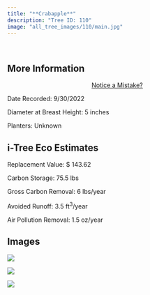 ```yaml
---
title: "**Crabapple**"
description: "Tree ID: 110"
image: "all_tree_images/110/main.jpg"
---
```


<br>

## **More Information**
::: column-margin
<center><a class="button" href="https://forms.gle/W6f5nwYxrM33hF4f7">Notice a Mistake?</a></center>
:::


Date Recorded:  9/30/2022

Diameter at Breast Height:  5  inches

Planters:  Unknown

## **i-Tree Eco Estimates**


 Replacement Value: $ 143.62

 Carbon Storage:  75.5  lbs

 Gross Carbon Removal:  6  lbs/year

 Avoided Runoff:  3.5  ft<sup>3</sup>/year

 Air Pollution Removal:  1.5  oz/year

## **Images**


 ![](all_tree_images/110/IMG_6687.jpg)

 ![](all_tree_images/110/IMG_6688.jpg)

 ![](all_tree_images/110/main.jpg)
